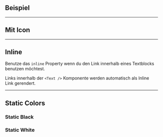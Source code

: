 ## Beispiel

<LiveCodeEditor />

---

## Mit Icon

<LiveCodeEditor example="icon" editorCollapsed />

---

## Inline

Benutze das `inline` Property wenn du den Link innerhalb eines Textblocks
benutzen möchtest.

<LiveCodeEditor example="inline" editorCollapsed />

Links innerhalb der `<Text />` Komponente werden automatisch als Inline Link
gerendert.

<LiveCodeEditor example="inlineText" editorCollapsed />

---

## Static Colors

### Static Black

<LiveCodeEditor example="staticBlack" staticBlack editorCollapsed />

### Static White

<LiveCodeEditor example="staticWhite" staticWhite editorCollapsed />
